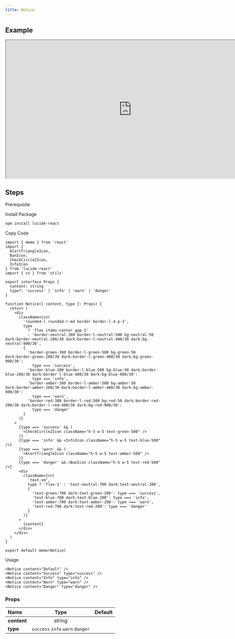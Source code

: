 ```yaml
---
title: Notice
---
```


## Example

<iframe
  src="https://workshop.kidow.me/?path=/docs/components-notice-v1--docs"
  width="800"
  height="440"
></iframe>

## Steps

<Steps>

<Step>Prerequisite</Step>

<Blocks>
  <ModalBlock icon="utils" name="cn" slug="/utils/cn" />
</Blocks>

<Step>Install Package</Step>

```bash
npm install lucide-react
```

<Step>Copy Code</Step>

```tsx
import { memo } from 'react'
import {
  AlertTriangleIcon,
  BanIcon,
  CheckCircle2Icon,
  InfoIcon
} from 'lucide-react'
import { cn } from 'utils'

export interface Props {
  content: string
  type?: 'success' | 'info' | 'warn' | 'danger'
}

function Notice({ content, type }: Props) {
  return (
    <div
      className={cn(
        'rounded-l rounded-r-md border border-l-4 p-3',
        type
          ? 'flex items-center gap-2'
          : 'border-neutral-300 border-l-neutral-500 bg-neutral-50 dark:border-neutral-200/30 dark:border-l-neutral-400/30 dark:bg-neutral-900/30',
        {
          'border-green-300 border-l-green-500 bg-green-50 dark:border-green-200/30 dark:border-l-green-400/30 dark:bg-green-900/30':
            type === 'success',
          'border-blue-300 border-l-blue-500 bg-blue-50 dark:border-blue-200/30 dark:border-l-blue-400/30 dark:bg-blue-900/30':
            type === 'info',
          'border-amber-300 border-l-amber-500 bg-amber-50 dark:border-amber-200/30 dark:border-l-amber-400/30 dark:bg-amber-900/30':
            type === 'warn',
          'border-red-300 border-l-red-500 bg-red-50 dark:border-red-200/30 dark:border-l-red-400/30 dark:bg-red-900/30':
            type === 'danger'
        }
      )}
    >
      {type === 'success' && (
        <CheckCircle2Icon className="h-5 w-5 text-green-500" />
      )}
      {type === 'info' && <InfoIcon className="h-5 w-5 text-blue-500" />}
      {type === 'warn' && (
        <AlertTriangleIcon className="h-5 w-5 text-amber-500" />
      )}
      {type === 'danger' && <BanIcon className="h-5 w-5 text-red-500" />}
      <div
        className={cn(
          'text-sm',
          type ? 'flex-1' : 'text-neutral-700 dark:text-neutral-200',
          {
            'text-green-700 dark:text-green-200': type === 'success',
            'text-blue-700 dark:text-blue-200': type === 'info',
            'text-amber-700 dark:text-amber-200': type === 'warn',
            'text-red-700 dark:text-red-200': type === 'danger'
          }
        )}
      >
        {content}
      </div>
    </div>
  )
}

export default memo(Notice)
```

<Step>Usage</Step>

```tsx
<Notice content="Default" />
<Notice content="Success" type="success" />
<Notice content="Info" type="info" />
<Notice content="Warn" type="warn" />
<Notice content="Danger" type="danger" />
```

</Steps>

### Props

| Name                    |               Type               | Default |
| :---------------------- | :------------------------------: | :-----: |
| **content**<Required /> |              string              |         |
| **type**                | `success` `info` `warn` `danger` |         |
